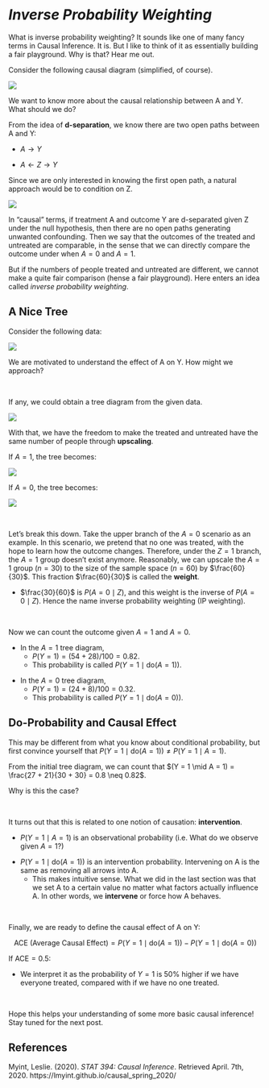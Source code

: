 # *Inverse Probability Weighting*

What is inverse probability weighting? It sounds like one of many fancy terms in Causal Inference. It is. But I like to think of it as essentially building a fair playground. Why is that? Hear me out.

Consider the following causal diagram (simplified, of course).

![](ZAY.png)

We want to know more about the causal relationship between A and Y. What should we do?

From the idea of **d-separation**, we know there are two open paths between A and Y:

+ $A \rightarrow Y$

+ $A \leftarrow Z \rightarrow Y$

Since we are only interested in knowing the first open path, a natural approach would be to condition on Z.

![](ZAYconditioned.png)

In "causal" terms, if treatment A and outcome Y are d-separated given Z under the null hypothesis, then there are no open paths generating unwanted confounding. Then we say that the outcomes of the treated and untreated are comparable, in the sense that we can directly compare the outcome under when $A = 0$ and $A = 1$.

But if the numbers of people treated and untreated are different, we cannot make a quite fair comparison (hense a fair playground). Here enters an idea called *inverse probability weighting*.

## A Nice Tree

Consider the following data:

![](data.png)

We are motivated to understand the effect of A on Y. How might we approach?

&nbsp;

If any, we could obtain a tree diagram from the given data.

![](InitialTree.png)

With that, we have the freedom to make the treated and untreated have the same number of people through **upscaling**.

If $A = 1$, the tree becomes:

![](treeA1.png)

If $A = 0$, the tree becomes:

![](treeA0.png)

&nbsp;

Let's break this down. Take the upper branch of the $A = 0$ scenario as an example. In this scenario, we pretend that no one was treated, with the hope to learn how the outcome changes. Therefore, under the $Z = 1$ branch, the $A = 1$ group doesn't exist anymore. Reasonably, we can upscale the $A = 1$ group ($n = 30$) to the size of the sample space ($n = 60$) by $\frac{60}{30}$. This fraction $\frac{60}{30}$ is called the **weight**.

+ $\frac{30}{60}$ is $P(A = 0 \mid Z)$, and this weight is the inverse of $P(A = 0 \mid Z)$. Hence the name inverse probability weighting (IP weighting).

&nbsp;

Now we can count the outcome given $A = 1$ and $A = 0$. 

+ In the $A = 1$ tree diagram, 
  - $P(Y = 1) = (54 + 28)/100 = 0.82$.
  - This probability is called $P(Y = 1 \mid \text{do}(A = 1))$.
  
\vspace{5mm}

+ In the $A = 0$ tree diagram, 
  - $P(Y = 1) = (24 + 8)/100 = 0.32$.
  - This probability is called $P(Y = 1 \mid \text{do}(A = 0))$.

## Do-Probability and Causal Effect

This may be different from what you know about conditional probability, but first convince yourself that $P(Y = 1 \mid \text{do}(A = 1)) \neq P(Y = 1 \mid A = 1)$.

From the initial tree diagram, we can count that $(Y = 1 \mid A = 1) = \frac{27 + 21}{30 + 30} = 0.8 \neq 0.82$. 

Why is this the case?

&nbsp;

It turns out that this is related to one notion of causation: **intervention**.

+ $P(Y = 1 \mid A = 1)$ is an observational probability (i.e. What do we observe given $A = 1$?)

\vspace{5mm}

+ $P(Y = 1 \mid \text{do}(A = 1))$ is an intervention probability. Intervening on A is the same as removing all arrows into A.
  - This makes intuitive sense. What we did in the last section was that we set A to a certain value no matter what factors actually influence A. In other words, we **intervene** or force how A behaves.

&nbsp;

Finally, we are ready to define the causal effect of A on Y:

$$\text{ACE (Average Causal Effect)} = P(Y = 1 \mid \text{do}(A = 1)) - P(Y = 1 \mid \text{do}(A = 0))$$

If $\text{ACE} = 0.5$:

+ We interpret it as the probability of $Y = 1$ is $50\%$ higher if we have everyone treated, compared with if we have no one treated.

&nbsp;

Hope this helps your understanding of some more basic causal inference! Stay tuned for the next post.

## References

Myint, Leslie. (2020). *STAT 394: Causal Inference*. Retrieved April. 7th, 2020. https://lmyint.github.io/causal_spring_2020/

